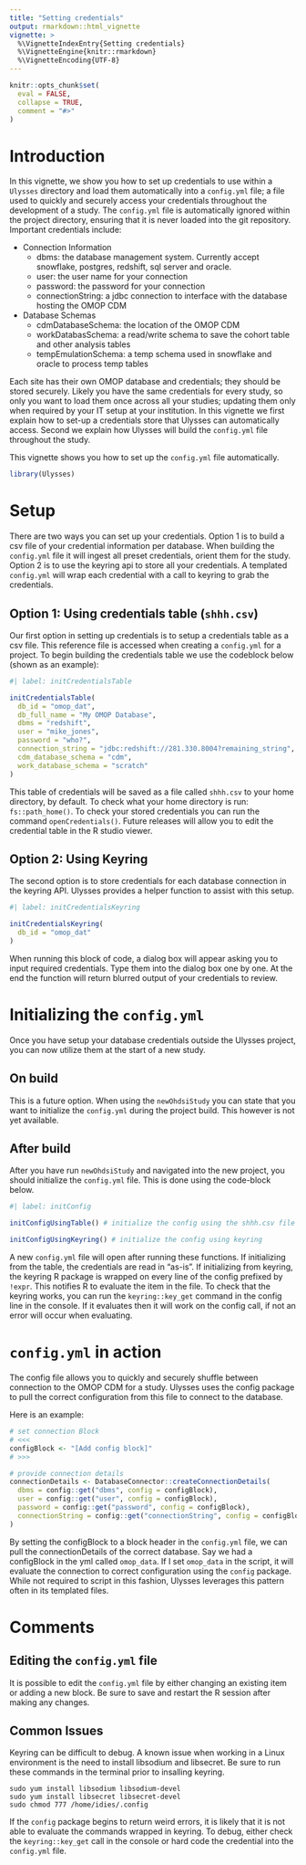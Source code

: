 ```yaml
---
title: "Setting credentials"
output: rmarkdown::html_vignette
vignette: >
  %\VignetteIndexEntry{Setting credentials}
  %\VignetteEngine{knitr::rmarkdown}
  %\VignetteEncoding{UTF-8}
---
```


```r
knitr::opts_chunk$set(
  eval = FALSE,
  collapse = TRUE,
  comment = "#>"
)
```

# Introduction

In this vignette, we show you how to set up credentials to use within a `Ulysses` directory and load them automatically into a `config.yml` file; a file used to quickly and securely access your credentials throughout the development of a study. The `config.yml` file is automatically ignored within the project directory, ensuring that it is never loaded into the git repository. Important credentials include:

- Connection Information
    - dbms: the database management system. Currently accept snowflake, postgres, redshift, sql server and oracle.
    - user: the user name for your connection
    - password: the password for your connection
    - connectionString: a jdbc connection to interface with the database hosting the OMOP CDM
- Database Schemas
    - cdmDatabaseSchema: the location of the OMOP CDM
    - workDatabasSchema: a read/write schema to save the cohort table and other analysis tables
    - tempEmulationSchema: a temp schema used in snowflake and oracle to process temp tables

Each site has their own OMOP database and credentials; they should be stored securely. Likely you have the same credentials for every study, so only you want to load them once across all your studies; updating them only when required by your IT setup at your institution. In this vignette we first explain how to set-up a credentials store that Ulysses can automatically access. Second we explain how Ulysses will build the `config.yml` file throughout the study. 

This vignette shows you how to set up the `config.yml` file automatically. 

```r
library(Ulysses)
```

# Setup

There are two ways you can set up your credentials. Option 1 is to build a csv file of your credential information per database. When building the `config.yml` file it will ingest all preset credentials, orient them for the study. Option 2 is to use the keyring api to store all your credentials. A templated `config.yml` will wrap each credential with a call to keyring to grab the credentials.

## Option 1: Using credentials table (`shhh.csv`)

Our first option in setting up credentials is to setup a credentials table as a csv file. This reference file is accessed when creating a `config.yml` for a project. To begin building the credentials table we use the codeblock below (shown as an example): 


```r
#| label: initCredentialsTable

initCredentialsTable(
  db_id = "omop_dat",
  db_full_name = "My OMOP Database",
  dbms = "redshift",
  user = "mike_jones",
  password = "who?",
  connection_string = "jdbc:redshift://281.330.8004?remaining_string",
  cdm_database_schema = "cdm",
  work_database_schema = "scratch"
)

```

This table of credentials will be saved as a file called `shhh.csv` to your home directory, by default. To check what your home directory is run: `fs::path_home()`. To check your stored credentials you can run the command `openCredentials()`. Future releases will allow you to edit the credential table in the R studio viewer. 

## Option 2: Using Keyring

The second option is to store credentials for each database connection in the keyring API. Ulysses provides a helper function to assist with this setup.

```r
#| label: initCredentialsKeyring

initCredentialsKeyring(
  db_id = "omop_dat"
)

```

When running this block of code, a dialog box will appear asking you to input required credentials. Type them into the dialog box one by one. At the end the function will return blurred output of your credentials to review. 


# Initializing the `config.yml`

Once you have setup your database credentials outside the Ulysses project, you can now utilize them at the start of a new study. 

## On build

This is a future option. When using the `newOhdsiStudy` you can state that you want to initialize the `config.yml` during the project build. This however is not yet available.

## After build

After you have run `newOhdsiStudy` and navigated into the new project, you should initialize the `config.yml` file. This is done using the code-block below.

```r
#| label: initConfig

initConfigUsingTable() # initialize the config using the shhh.csv file

initConfigUsingKeyring() # initialize the config using keyring

```

A new `config.yml` file will open after running these functions. If initializing from the table, the credentials are read in "as-is". If initializing from keyring, the keyring R package is wrapped on
every line of the config prefixed by `!expr`. This notifies R to evaluate the item in the file. To check that the keyring works, you can run the `keyring::key_get` command in the config line in the console. If it evaluates then it will work on the config call, if not an error will occur when evaluating.


# `config.yml` in action

The config file allows you to quickly and securely shuffle between connection to the OMOP CDM for a study. Ulysses uses the config package to pull the correct configuration from this file to connect to the database. 

Here is an example:

``` r
# set connection Block
# <<<
configBlock <- "[Add config block]"
# >>>

# provide connection details
connectionDetails <- DatabaseConnector::createConnectionDetails(
  dbms = config::get("dbms", config = configBlock),
  user = config::get("user", config = configBlock),
  password = config::get("password", config = configBlock),
  connectionString = config::get("connectionString", config = configBlock)
)

```

By setting the configBlock to a block header in the `config.yml` file, we can pull the connectionDetails of the correct database. Say we had a configBlock in the yml called `omop_data`.
If I set `omop_data` in the script, it will evaluate the connection to correct configuration using
the `config` package. While not required to script in this fashion, Ulysses leverages this pattern often in its templated files. 


# Comments

## Editing the `config.yml` file

It is possible to edit the `config.yml` file by either changing an existing item or adding a new block. Be sure to save and restart the R session after making any changes. 

## Common Issues

Keyring can be difficult to debug. A known issue when working in a Linux environment is the need to install libsodium and libsecret. Be sure to run these commands in the terminal prior to insalling keyring.

```
sudo yum install libsodium libsodium-devel
sudo yum install libsecret libsecret-devel
sudo chmod 777 /home/idies/.config 
```

If the `config` package begins to return weird errors, it is likely that it is not able to evaluate the commands wrapped in keyring. To debug, either check the `keyring::key_get` call in the console or hard code the credential into the `config.yml` file. 
